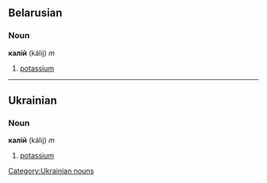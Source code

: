 == Belarusian ==
=== Noun ===
'''калій''' (kálij) ''m''
#[[potassium]]


----
[[Category:Ukrainian nouns]]

== Ukrainian ==
=== Noun ===
'''калій''' (kálij) ''m''
#[[potassium]]